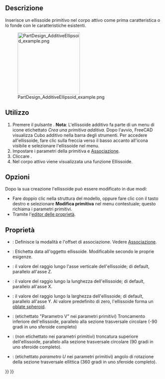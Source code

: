 <languages/>

{{Docnav/it
|[[PartDesign_AdditiveCone/it|Cono additivo]]
|[[PartDesign_AdditiveTorus/it|Toro additivo]]
|[[PartDesign_Workbench/it|PartDesign]]
|IconL=PartDesign_AdditiveCone.svg
|IconR=PartDesign_AdditiveTorus.svg
|IconC=Workbench_PartDesign.svg
}}

<div class="mw-translate-fuzzy">
{{GuiCommand/it|Name=PartDesign AdditiveEllipsoid|Name/it=Ellissoide additivo|Workbenches=[[PartDesign Workbench/it|PartDesign]]|MenuLocation=Part Design → Crea una primitiva additiva → Ellissoide|Version=0.17|SeeAlso=[[PartDesign CompPrimitiveAdditive/it|Primitive additive]]}}
</div>

<span id="Description"></span>
==Descrizione==

Inserisce un ellissoide primitivo nel corpo attivo come prima caratteristica o lo fonde con le caratteristiche esistenti.

[[File:PartDesign_AdditiveEllipsoid_example.png|200px]]

<span id="Usage"></span>
==Utilizzo==

<div class="mw-translate-fuzzy">
# Premere il pulsante {{KEY|[[Image:PartDesign AdditiveEllipsoid.png|24px]] '''Ellissoide additivo'''}}. '''Nota''': L'ellissoide additivo fa parte di un menu di icone etichettato ''Crea una primitiva additiva''. Dopo l'avvio, FreeCAD visualizza Cubo additivo nella barra degli strumenti. Per accedere all'ellissoide, fare clic sulla freccia verso il basso accanto all'icona visibile e selezionare l'ellissoide nel menu.
# Impostare i parametri della primitiva e [[Part_EditAttachment/it|Associazione]].
# Cliccare {{KEY|OK}}.
# Nel corpo attivo viene visualizzata una funzione Ellissoide.
</div>

<span id="Options"></span>
== Opzioni ==

<div class="mw-translate-fuzzy">
Dopo la sua creazione l'ellissoide può essere modificato in due modi:
* Fare doppio clic nella struttura del modello, oppure fare clic con il tasto destro e selezionare '''Modifica primitiva''' nel menu contestuale; questo richiama i parametri primitivi.
* Tramite l'[[Property editor/it|editor delle proprietà]].
</div>

<span id="Properties"></span>
== Proprietà ==

<div class="mw-translate-fuzzy">
* {{PropertyData/it|Attachment}}: Definisce la modalità e l'offset di associazione. Vedere [[Part EditAttachment/it|Associazione]].
* {{PropertyData/it|Label}}: Etichetta data all'oggetto ellissoide. Modificabile secondo le proprie esigenze.
* {{PropertyData/it|Radius1}}: il valore del raggio lungo l'asse verticale dell'ellissoide; di default, parallelo all'asse Z.
* {{PropertyData/it|Radius2}}: il valore del raggio lungo la lunghezza dell'ellissoide; di default, parallelo all'asse X.
* {{PropertyData/it|Radius3}}: il valore del raggio lungo la larghezza dell'ellissoide; di default, parallelo all'asse Y. Al valore predefinito di zero, l'ellissoide forma un [http://en.wikipedia.org/wiki/Oblate_spheroid oblate spheroid].
* {{PropertyData/it|Angle1}}: (etichettato "Parametro V" nei parametri primitivi) Troncamento inferiore dell'ellissoide, parallelo alla sezione trasversale circolare (-90 gradi in uno sferoide completo)
* {{PropertyData/it|Angle2}}: (non etichettato nei parametri primitivi) troncatura superiore dell'ellissoide, parallelo alla sezione trasversale circolare (90 gradi in uno sferoide completo).
* {{PropertyData/it|Angle3}}: (etichettato '' parametro U '' nei parametri primitivi) angolo di rotazione della sezione trasversale ellittica (360 gradi in uno sferoide completo).
</div>


{{Docnav/it
|[[PartDesign_AdditiveCone/it|Cono additivo]]
|[[PartDesign_AdditiveTorus/it|Toro additivo]]
|[[PartDesign_Workbench/it|PartDesign]]
|IconL=PartDesign_AdditiveCone.svg
|IconR=PartDesign_AdditiveTorus.svg
|IconC=Workbench_PartDesign.svg
}}

{{PartDesign_Tools_navi{{#translation:}}}}
{{Userdocnavi{{#translation:}}}}